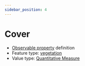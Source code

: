 ```yaml
---
sidebar_position: 4
---
```



# Cover

- [Observable property](/viewers/dawe-vocabs?uri=https://linked.data.gov.au/def/nrm/60c714fa-4e8d-454d-b4cd-7fe77da7f47e) definition
- Feature type: [vegetation](http://linked.data.gov.au/def/tern-cv/2be2d5ce-ca9d-4dff-8e79-948983944f95)
- Value type: [Quantitative Measure](https://w3id.org/tern/ontologies/tern/QuantitativeMeasure)

<Example
  protocolModule="plot-description"
  observableProperty="https://linked.data.gov.au/def/nrm/60c714fa-4e8d-454d-b4cd-7fe77da7f47e"
/>
